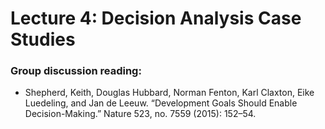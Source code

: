 # Lecture 4: Decision Analysis Case Studies {#case_studies}

### Group discussion reading:

- Shepherd, Keith, Douglas Hubbard, Norman Fenton, Karl Claxton, Eike Luedeling, and Jan de Leeuw. “Development Goals Should Enable Decision-Making.” Nature 523, no. 7559 (2015): 152–54. [](reading/DA_NAture_Shepherd et al 2015.png)
